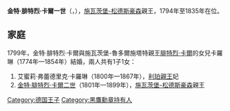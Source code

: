 {{Unreferenced|time=2020-09-01T14:23:42+00:00}}
{{Infobox noble
| name        = 金特·腓特烈·卡爾一世
| image       = Günther Friedrich Carl I. von Schwarzburg-Sondershausen.jpg
| succession  = 施瓦茨堡-松德斯豪森親王
| reign       = 1794年10月14日 — 1835年8月19日
| predecessor = [[克里斯蒂安·金特三世|克里斯蒂安·金特三世]]
| successor   = [[金特·腓特烈·卡爾二世|金特·腓特烈·卡爾二世]]
| birth_date  = {{Birth date|1760|12|5|df=y}}
| birth_place = [[松德斯豪森|松德斯豪森]]
| death_date  = {{Death date and age|1837|4|22|1760|12|5|df=y}}
| death_place = 松德斯豪森
| father      = [[克里斯蒂安·金特三世|克里斯蒂安·金特三世]]
| mother      = 安哈特-貝恩堡的夏洛特·威廉明妮
}}
'''金特·腓特烈·卡爾一世'''（{{lang-de|Günther Friedrich Carl I.}}，{{bd|1760年|12月5日|1837年|4月22日}}），[[施瓦茨堡-松德斯豪森|施瓦茨堡-松德斯豪森]]親王，1794年至1835年在位。

== 家庭 ==
1799年，金特·腓特烈·卡爾與施瓦茨堡-魯多爾施塔特親王[[腓特烈·卡爾_(施瓦茨堡-魯多爾施塔特)|腓特烈·卡爾]]的女兒卡羅琳（1774年—1854年）結婚，兩人共有1子1女：
# 艾蜜莉·弗蕾德里克·卡羅琳（1800年—1867年），[[利奧波德二世_(利珀)|利珀親王]]妃
# [[金特·腓特烈·卡爾二世|金特·腓特烈·卡爾二世]]（1801年—1899年），[[施瓦茨堡-松德斯豪森|施瓦茨堡-松德斯豪森]]親王

[[Category:德国王子|Category:德国王子]]
[[Category:黑鷹勳章持有人|Category:黑鷹勳章持有人]]